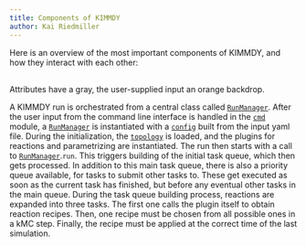 ```yaml
---
title: Components of KIMMDY
author: Kai Riedmiller
---
```


Here is an overview of the most important components of KIMMDY, and how they interact with each other:

<div class="mxgraph" style="max-width:100%;border:1px solid transparent;" data-mxgraph="{&quot;highlight&quot;:&quot;#0000ff&quot;,&quot;nav&quot;:true,&quot;resize&quot;:true,&quot;toolbar&quot;:&quot;zoom layers tags lightbox&quot;,&quot;edit&quot;:&quot;_blank&quot;,&quot;xml&quot;:&quot;&lt;mxfile host=\&quot;embed.diagrams.net\&quot; modified=\&quot;2024-04-12T13:01:39.162Z\&quot; agent=\&quot;Mozilla/5.0 (X11; Ubuntu; Linux x86_64; rv:125.0) Gecko/20100101 Firefox/125.0\&quot; etag=\&quot;2LzvXIML8sgRkzA7WiYD\&quot; version=\&quot;24.0.7\&quot; type=\&quot;embed\&quot;&gt;\n  &lt;diagram id=\&quot;C5RBs43oDa-KdzZeNtuy\&quot; name=\&quot;Page-1\&quot;&gt;\n    &lt;mxGraphModel dx=\&quot;1088\&quot; dy=\&quot;769\&quot; grid=\&quot;1\&quot; gridSize=\&quot;10\&quot; guides=\&quot;1\&quot; tooltips=\&quot;1\&quot; connect=\&quot;1\&quot; arrows=\&quot;1\&quot; fold=\&quot;1\&quot; page=\&quot;1\&quot; pageScale=\&quot;1\&quot; pageWidth=\&quot;827\&quot; pageHeight=\&quot;1169\&quot; math=\&quot;0\&quot; shadow=\&quot;0\&quot;&gt;\n      &lt;root&gt;\n        &lt;mxCell id=\&quot;WIyWlLk6GJQsqaUBKTNV-0\&quot; /&gt;\n        &lt;mxCell id=\&quot;WIyWlLk6GJQsqaUBKTNV-1\&quot; parent=\&quot;WIyWlLk6GJQsqaUBKTNV-0\&quot; /&gt;\n        &lt;mxCell id=\&quot;enuX_6VsqPwF3hcZr7AK-1\&quot; value=\&quot;\&quot; style=\&quot;ellipse;whiteSpace=wrap;html=1;align=center;aspect=fixed;fillColor=none;strokeColor=none;resizable=0;perimeter=centerPerimeter;rotatable=0;allowArrows=0;points=[];outlineConnect=1;\&quot; parent=\&quot;WIyWlLk6GJQsqaUBKTNV-1\&quot; vertex=\&quot;1\&quot;&gt;\n          &lt;mxGeometry x=\&quot;620\&quot; y=\&quot;20\&quot; width=\&quot;10\&quot; height=\&quot;10\&quot; as=\&quot;geometry\&quot; /&gt;\n        &lt;/mxCell&gt;\n        &lt;mxCell id=\&quot;enuX_6VsqPwF3hcZr7AK-3\&quot; value=\&quot;RunManager\&quot; style=\&quot;swimlane;fontStyle=1;align=center;verticalAlign=top;childLayout=stackLayout;horizontal=1;startSize=26;horizontalStack=0;resizeParent=1;resizeParentMax=0;resizeLast=0;collapsible=1;marginBottom=0;whiteSpace=wrap;html=1;\&quot; parent=\&quot;WIyWlLk6GJQsqaUBKTNV-1\&quot; vertex=\&quot;1\&quot;&gt;\n          &lt;mxGeometry x=\&quot;320\&quot; y=\&quot;20\&quot; width=\&quot;160\&quot; height=\&quot;340\&quot; as=\&quot;geometry\&quot;&gt;\n            &lt;mxRectangle x=\&quot;340\&quot; y=\&quot;130\&quot; width=\&quot;110\&quot; height=\&quot;30\&quot; as=\&quot;alternateBounds\&quot; /&gt;\n          &lt;/mxGeometry&gt;\n        &lt;/mxCell&gt;\n        &lt;mxCell id=\&quot;enuX_6VsqPwF3hcZr7AK-58\&quot; value=\&quot;+ config\&quot; style=\&quot;html=1;whiteSpace=wrap;align=left;fontStyle=2;labelBackgroundColor=none;labelBorderColor=none;textShadow=0;fillStyle=auto;fillColor=#E3E3E3;strokeColor=#666666;fontColor=#333333;\&quot; parent=\&quot;enuX_6VsqPwF3hcZr7AK-3\&quot; vertex=\&quot;1\&quot;&gt;\n          &lt;mxGeometry y=\&quot;26\&quot; width=\&quot;160\&quot; height=\&quot;24\&quot; as=\&quot;geometry\&quot; /&gt;\n        &lt;/mxCell&gt;\n        &lt;mxCell id=\&quot;enuX_6VsqPwF3hcZr7AK-73\&quot; value=\&quot;&amp;lt;div&amp;gt;+ tasks: task queue&amp;lt;br&amp;gt;&amp;lt;/div&amp;gt;+ crr_tasks: priority queue\&quot; style=\&quot;html=1;whiteSpace=wrap;align=left;fontStyle=2;labelBackgroundColor=none;labelBorderColor=none;textShadow=0;fillStyle=auto;fillColor=#E3E3E3;strokeColor=#666666;fontColor=#333333;\&quot; parent=\&quot;enuX_6VsqPwF3hcZr7AK-3\&quot; vertex=\&quot;1\&quot;&gt;\n          &lt;mxGeometry y=\&quot;50\&quot; width=\&quot;160\&quot; height=\&quot;40\&quot; as=\&quot;geometry\&quot; /&gt;\n        &lt;/mxCell&gt;\n        &lt;mxCell id=\&quot;enuX_6VsqPwF3hcZr7AK-74\&quot; value=\&quot;&amp;lt;div align=&amp;quot;left&amp;quot;&amp;gt;+ reaction plugins&amp;lt;/div&amp;gt;\&quot; style=\&quot;html=1;whiteSpace=wrap;align=left;fontStyle=2;labelBackgroundColor=none;labelBorderColor=none;textShadow=0;fillStyle=auto;fillColor=#E3E3E3;strokeColor=#666666;fontColor=#333333;\&quot; parent=\&quot;enuX_6VsqPwF3hcZr7AK-3\&quot; vertex=\&quot;1\&quot;&gt;\n          &lt;mxGeometry y=\&quot;90\&quot; width=\&quot;160\&quot; height=\&quot;20\&quot; as=\&quot;geometry\&quot; /&gt;\n        &lt;/mxCell&gt;\n        &lt;mxCell id=\&quot;enuX_6VsqPwF3hcZr7AK-95\&quot; value=\&quot;&amp;lt;div align=&amp;quot;left&amp;quot;&amp;gt;&amp;lt;i&amp;gt;+ parametrizer plugin&amp;lt;/i&amp;gt;&amp;lt;/div&amp;gt;\&quot; style=\&quot;html=1;whiteSpace=wrap;align=left;labelBackgroundColor=none;labelBorderColor=none;textShadow=0;fillStyle=auto;fillColor=#E3E3E3;strokeColor=#666666;fontColor=#333333;\&quot; parent=\&quot;enuX_6VsqPwF3hcZr7AK-3\&quot; vertex=\&quot;1\&quot;&gt;\n          &lt;mxGeometry y=\&quot;110\&quot; width=\&quot;160\&quot; height=\&quot;20\&quot; as=\&quot;geometry\&quot; /&gt;\n        &lt;/mxCell&gt;\n        &lt;mxCell id=\&quot;ZZ1oNmMWEcc1Qex5SiT5-0\&quot; value=\&quot;&amp;lt;div align=&amp;quot;left&amp;quot;&amp;gt;&amp;lt;i&amp;gt;+ top&amp;lt;br&amp;gt;&amp;lt;/i&amp;gt;&amp;lt;/div&amp;gt;\&quot; style=\&quot;html=1;whiteSpace=wrap;align=left;labelBackgroundColor=none;labelBorderColor=none;textShadow=0;fillStyle=auto;fillColor=#E3E3E3;strokeColor=#666666;fontColor=#333333;\&quot; parent=\&quot;enuX_6VsqPwF3hcZr7AK-3\&quot; vertex=\&quot;1\&quot;&gt;\n          &lt;mxGeometry y=\&quot;130\&quot; width=\&quot;160\&quot; height=\&quot;20\&quot; as=\&quot;geometry\&quot; /&gt;\n        &lt;/mxCell&gt;\n        &lt;mxCell id=\&quot;enuX_6VsqPwF3hcZr7AK-4\&quot; value=\&quot;&amp;lt;div&amp;gt;+ state&amp;lt;/div&amp;gt;&amp;lt;div&amp;gt;+ time&amp;lt;br&amp;gt;&amp;lt;/div&amp;gt;&amp;lt;div&amp;gt;+ latest files&amp;lt;/div&amp;gt;\&quot; style=\&quot;text;align=left;verticalAlign=top;spacingLeft=4;spacingRight=4;overflow=hidden;rotatable=0;points=[[0,0.5],[1,0.5]];portConstraint=eastwest;whiteSpace=wrap;html=1;fontStyle=2;labelBackgroundColor=none;labelBorderColor=none;textShadow=0;fillStyle=auto;fillColor=#E3E3E3;strokeColor=#666666;fontColor=#333333;\&quot; parent=\&quot;enuX_6VsqPwF3hcZr7AK-3\&quot; vertex=\&quot;1\&quot;&gt;\n          &lt;mxGeometry y=\&quot;150\&quot; width=\&quot;160\&quot; height=\&quot;60\&quot; as=\&quot;geometry\&quot; /&gt;\n        &lt;/mxCell&gt;\n        &lt;mxCell id=\&quot;enuX_6VsqPwF3hcZr7AK-5\&quot; value=\&quot;\&quot; style=\&quot;line;strokeWidth=1;fillColor=none;align=left;verticalAlign=middle;spacingTop=-1;spacingLeft=3;spacingRight=3;rotatable=0;labelPosition=right;points=[];portConstraint=eastwest;strokeColor=inherit;\&quot; parent=\&quot;enuX_6VsqPwF3hcZr7AK-3\&quot; vertex=\&quot;1\&quot;&gt;\n          &lt;mxGeometry y=\&quot;210\&quot; width=\&quot;160\&quot; height=\&quot;8\&quot; as=\&quot;geometry\&quot; /&gt;\n        &lt;/mxCell&gt;\n        &lt;mxCell id=\&quot;enuX_6VsqPwF3hcZr7AK-6\&quot; value=\&quot;&amp;lt;div&amp;gt;+ __next__&amp;lt;/div&amp;gt;&amp;lt;div&amp;gt;+ run md&amp;lt;/div&amp;gt;&amp;lt;div&amp;gt;+ query reaction&amp;lt;/div&amp;gt;&amp;lt;div&amp;gt;&amp;lt;br&amp;gt;&amp;lt;/div&amp;gt;\&quot; style=\&quot;text;strokeColor=none;fillColor=none;align=left;verticalAlign=top;spacingLeft=4;spacingRight=4;overflow=hidden;rotatable=0;points=[[0,0.5],[1,0.5]];portConstraint=eastwest;whiteSpace=wrap;html=1;\&quot; parent=\&quot;enuX_6VsqPwF3hcZr7AK-3\&quot; vertex=\&quot;1\&quot;&gt;\n          &lt;mxGeometry y=\&quot;218\&quot; width=\&quot;160\&quot; height=\&quot;52\&quot; as=\&quot;geometry\&quot; /&gt;\n        &lt;/mxCell&gt;\n        &lt;mxCell id=\&quot;AoEu70FCAJxQCigTwmNW-23\&quot; value=\&quot;\&quot; style=\&quot;line;strokeWidth=1;fillColor=none;align=left;verticalAlign=middle;spacingTop=-1;spacingLeft=3;spacingRight=3;rotatable=0;labelPosition=right;points=[];portConstraint=eastwest;strokeColor=inherit;\&quot; parent=\&quot;enuX_6VsqPwF3hcZr7AK-3\&quot; vertex=\&quot;1\&quot;&gt;\n          &lt;mxGeometry y=\&quot;270\&quot; width=\&quot;160\&quot; height=\&quot;8\&quot; as=\&quot;geometry\&quot; /&gt;\n        &lt;/mxCell&gt;\n        &lt;mxCell id=\&quot;AoEu70FCAJxQCigTwmNW-22\&quot; value=\&quot;+ decide recipe&amp;lt;div&amp;gt;&amp;lt;br&amp;gt;&amp;lt;/div&amp;gt;\&quot; style=\&quot;text;strokeColor=none;fillColor=none;align=left;verticalAlign=top;spacingLeft=4;spacingRight=4;overflow=hidden;rotatable=0;points=[[0,0.5],[1,0.5]];portConstraint=eastwest;whiteSpace=wrap;html=1;\&quot; parent=\&quot;enuX_6VsqPwF3hcZr7AK-3\&quot; vertex=\&quot;1\&quot;&gt;\n          &lt;mxGeometry y=\&quot;278\&quot; width=\&quot;160\&quot; height=\&quot;22\&quot; as=\&quot;geometry\&quot; /&gt;\n        &lt;/mxCell&gt;\n        &lt;mxCell id=\&quot;AoEu70FCAJxQCigTwmNW-25\&quot; value=\&quot;\&quot; style=\&quot;line;strokeWidth=1;fillColor=none;align=left;verticalAlign=middle;spacingTop=-1;spacingLeft=3;spacingRight=3;rotatable=0;labelPosition=right;points=[];portConstraint=eastwest;strokeColor=inherit;\&quot; parent=\&quot;enuX_6VsqPwF3hcZr7AK-3\&quot; vertex=\&quot;1\&quot;&gt;\n          &lt;mxGeometry y=\&quot;300\&quot; width=\&quot;160\&quot; height=\&quot;8\&quot; as=\&quot;geometry\&quot; /&gt;\n        &lt;/mxCell&gt;\n        &lt;mxCell id=\&quot;AoEu70FCAJxQCigTwmNW-24\&quot; value=\&quot;+ apply recipe&amp;lt;div&amp;gt;&amp;lt;br&amp;gt;&amp;lt;/div&amp;gt;\&quot; style=\&quot;text;strokeColor=none;fillColor=none;align=left;verticalAlign=top;spacingLeft=4;spacingRight=4;overflow=hidden;rotatable=0;points=[[0,0.5],[1,0.5]];portConstraint=eastwest;whiteSpace=wrap;html=1;\&quot; parent=\&quot;enuX_6VsqPwF3hcZr7AK-3\&quot; vertex=\&quot;1\&quot;&gt;\n          &lt;mxGeometry y=\&quot;308\&quot; width=\&quot;160\&quot; height=\&quot;32\&quot; as=\&quot;geometry\&quot; /&gt;\n        &lt;/mxCell&gt;\n        &lt;mxCell id=\&quot;enuX_6VsqPwF3hcZr7AK-84\&quot; style=\&quot;edgeStyle=orthogonalEdgeStyle;rounded=0;orthogonalLoop=1;jettySize=auto;html=1;\&quot; parent=\&quot;WIyWlLk6GJQsqaUBKTNV-1\&quot; source=\&quot;enuX_6VsqPwF3hcZr7AK-12\&quot; target=\&quot;enuX_6VsqPwF3hcZr7AK-58\&quot; edge=\&quot;1\&quot;&gt;\n          &lt;mxGeometry relative=\&quot;1\&quot; as=\&quot;geometry\&quot;&gt;\n            &lt;mxPoint x=\&quot;250\&quot; y=\&quot;58\&quot; as=\&quot;targetPoint\&quot; /&gt;\n            &lt;Array as=\&quot;points\&quot;&gt;\n              &lt;mxPoint x=\&quot;179\&quot; y=\&quot;58\&quot; /&gt;\n            &lt;/Array&gt;\n          &lt;/mxGeometry&gt;\n        &lt;/mxCell&gt;\n        &lt;mxCell id=\&quot;enuX_6VsqPwF3hcZr7AK-12\&quot; value=\&quot;Config\&quot; style=\&quot;html=1;whiteSpace=wrap;\&quot; parent=\&quot;WIyWlLk6GJQsqaUBKTNV-1\&quot; vertex=\&quot;1\&quot;&gt;\n          &lt;mxGeometry x=\&quot;128\&quot; y=\&quot;90\&quot; width=\&quot;157\&quot; height=\&quot;50\&quot; as=\&quot;geometry\&quot; /&gt;\n        &lt;/mxCell&gt;\n        &lt;mxCell id=\&quot;enuX_6VsqPwF3hcZr7AK-18\&quot; value=\&quot;kimmdy.yml\&quot; style=\&quot;shape=note2;boundedLbl=1;whiteSpace=wrap;html=1;size=25;verticalAlign=top;align=center;fillColor=#ffe6cc;strokeColor=#d79b00;\&quot; parent=\&quot;WIyWlLk6GJQsqaUBKTNV-1\&quot; vertex=\&quot;1\&quot;&gt;\n          &lt;mxGeometry x=\&quot;218\&quot; y=\&quot;170\&quot; width=\&quot;67\&quot; height=\&quot;70\&quot; as=\&quot;geometry\&quot; /&gt;\n        &lt;/mxCell&gt;\n        &lt;mxCell id=\&quot;enuX_6VsqPwF3hcZr7AK-20\&quot; value=\&quot;scheme definition\&quot; style=\&quot;shape=note2;boundedLbl=1;whiteSpace=wrap;html=1;size=27;verticalAlign=top;align=center;\&quot; parent=\&quot;WIyWlLk6GJQsqaUBKTNV-1\&quot; vertex=\&quot;1\&quot;&gt;\n          &lt;mxGeometry x=\&quot;128\&quot; y=\&quot;265\&quot; width=\&quot;67\&quot; height=\&quot;80\&quot; as=\&quot;geometry\&quot; /&gt;\n        &lt;/mxCell&gt;\n        &lt;mxCell id=\&quot;enuX_6VsqPwF3hcZr7AK-23\&quot; value=\&quot;&amp;lt;div&amp;gt;Task&amp;lt;/div&amp;gt;&amp;lt;div&amp;gt;&amp;lt;span style=&amp;quot;font-weight: normal;&amp;quot;&amp;gt;Container for tasks to put&amp;lt;br&amp;gt;&amp;lt;/span&amp;gt;&amp;lt;/div&amp;gt;&amp;lt;div&amp;gt;&amp;lt;span style=&amp;quot;font-weight: normal;&amp;quot;&amp;gt;into queue&amp;lt;/span&amp;gt;&amp;lt;br&amp;gt;&amp;lt;/div&amp;gt;\&quot; style=\&quot;swimlane;fontStyle=1;align=center;verticalAlign=top;childLayout=stackLayout;horizontal=1;startSize=50;horizontalStack=0;resizeParent=1;resizeParentMax=0;resizeLast=0;collapsible=1;marginBottom=0;whiteSpace=wrap;html=1;\&quot; parent=\&quot;WIyWlLk6GJQsqaUBKTNV-1\&quot; vertex=\&quot;1\&quot;&gt;\n          &lt;mxGeometry x=\&quot;576\&quot; y=\&quot;20\&quot; width=\&quot;207\&quot; height=\&quot;150\&quot; as=\&quot;geometry\&quot; /&gt;\n        &lt;/mxCell&gt;\n        &lt;mxCell id=\&quot;enuX_6VsqPwF3hcZr7AK-24\&quot; value=\&quot;&amp;lt;div&amp;gt;+ Callable: function to execute later&amp;lt;/div&amp;gt;&amp;lt;div&amp;gt;+ kwargs: arguments for the callable&amp;lt;br&amp;gt;&amp;lt;/div&amp;gt;&amp;lt;div&amp;gt;+ name&amp;lt;/div&amp;gt;&amp;lt;div&amp;gt;+ out dir&amp;lt;br&amp;gt;&amp;lt;/div&amp;gt;\&quot; style=\&quot;text;align=left;verticalAlign=top;spacingLeft=4;spacingRight=4;overflow=hidden;rotatable=0;points=[[0,0.5],[1,0.5]];portConstraint=eastwest;whiteSpace=wrap;html=1;fontStyle=2;labelBackgroundColor=none;labelBorderColor=none;textShadow=0;fillStyle=auto;fillColor=#E3E3E3;strokeColor=#666666;fontColor=#333333;\&quot; parent=\&quot;enuX_6VsqPwF3hcZr7AK-23\&quot; vertex=\&quot;1\&quot;&gt;\n          &lt;mxGeometry y=\&quot;50\&quot; width=\&quot;207\&quot; height=\&quot;70\&quot; as=\&quot;geometry\&quot; /&gt;\n        &lt;/mxCell&gt;\n        &lt;mxCell id=\&quot;enuX_6VsqPwF3hcZr7AK-25\&quot; value=\&quot;\&quot; style=\&quot;line;strokeWidth=1;fillColor=none;align=left;verticalAlign=middle;spacingTop=-1;spacingLeft=3;spacingRight=3;rotatable=0;labelPosition=right;points=[];portConstraint=eastwest;strokeColor=inherit;\&quot; parent=\&quot;enuX_6VsqPwF3hcZr7AK-23\&quot; vertex=\&quot;1\&quot;&gt;\n          &lt;mxGeometry y=\&quot;120\&quot; width=\&quot;207\&quot; height=\&quot;8\&quot; as=\&quot;geometry\&quot; /&gt;\n        &lt;/mxCell&gt;\n        &lt;mxCell id=\&quot;enuX_6VsqPwF3hcZr7AK-26\&quot; value=\&quot;+ call: execute task\&quot; style=\&quot;text;strokeColor=none;fillColor=none;align=left;verticalAlign=top;spacingLeft=4;spacingRight=4;overflow=hidden;rotatable=0;points=[[0,0.5],[1,0.5]];portConstraint=eastwest;whiteSpace=wrap;html=1;\&quot; parent=\&quot;enuX_6VsqPwF3hcZr7AK-23\&quot; vertex=\&quot;1\&quot;&gt;\n          &lt;mxGeometry y=\&quot;128\&quot; width=\&quot;207\&quot; height=\&quot;22\&quot; as=\&quot;geometry\&quot; /&gt;\n        &lt;/mxCell&gt;\n        &lt;mxCell id=\&quot;enuX_6VsqPwF3hcZr7AK-29\&quot; value=\&quot;RecipeCollection\&quot; style=\&quot;swimlane;fontStyle=1;align=center;verticalAlign=top;childLayout=stackLayout;horizontal=1;startSize=26;horizontalStack=0;resizeParent=1;resizeParentMax=0;resizeLast=0;collapsible=1;marginBottom=0;whiteSpace=wrap;html=1;\&quot; parent=\&quot;WIyWlLk6GJQsqaUBKTNV-1\&quot; vertex=\&quot;1\&quot;&gt;\n          &lt;mxGeometry x=\&quot;113\&quot; y=\&quot;380\&quot; width=\&quot;187\&quot; height=\&quot;160\&quot; as=\&quot;geometry\&quot; /&gt;\n        &lt;/mxCell&gt;\n        &lt;mxCell id=\&quot;enuX_6VsqPwF3hcZr7AK-30\&quot; value=\&quot;+ recipes: list of recipes\&quot; style=\&quot;text;align=left;verticalAlign=top;spacingLeft=4;spacingRight=4;overflow=hidden;rotatable=0;points=[[0,0.5],[1,0.5]];portConstraint=eastwest;whiteSpace=wrap;html=1;fontStyle=2;labelBackgroundColor=none;labelBorderColor=none;textShadow=0;fillStyle=auto;fillColor=#E3E3E3;strokeColor=#666666;fontColor=#333333;\&quot; parent=\&quot;enuX_6VsqPwF3hcZr7AK-29\&quot; vertex=\&quot;1\&quot;&gt;\n          &lt;mxGeometry y=\&quot;26\&quot; width=\&quot;187\&quot; height=\&quot;26\&quot; as=\&quot;geometry\&quot; /&gt;\n        &lt;/mxCell&gt;\n        &lt;mxCell id=\&quot;enuX_6VsqPwF3hcZr7AK-31\&quot; value=\&quot;\&quot; style=\&quot;line;strokeWidth=1;fillColor=none;align=left;verticalAlign=middle;spacingTop=-1;spacingLeft=3;spacingRight=3;rotatable=0;labelPosition=right;points=[];portConstraint=eastwest;strokeColor=inherit;\&quot; parent=\&quot;enuX_6VsqPwF3hcZr7AK-29\&quot; vertex=\&quot;1\&quot;&gt;\n          &lt;mxGeometry y=\&quot;52\&quot; width=\&quot;187\&quot; height=\&quot;8\&quot; as=\&quot;geometry\&quot; /&gt;\n        &lt;/mxCell&gt;\n        &lt;mxCell id=\&quot;enuX_6VsqPwF3hcZr7AK-32\&quot; value=\&quot;&amp;lt;div&amp;gt;+ aggregate_reactions&amp;lt;/div&amp;gt;&amp;lt;div&amp;gt;+ to_csv&amp;lt;/div&amp;gt;&amp;lt;div&amp;gt;+ from_csv&amp;lt;/div&amp;gt;&amp;lt;div&amp;gt;+ calc_cumprob&amp;lt;/div&amp;gt;&amp;lt;div&amp;gt;+ calc_ratesum&amp;lt;/div&amp;gt;&amp;lt;div&amp;gt;+ plot&amp;lt;br&amp;gt;&amp;lt;/div&amp;gt;\&quot; style=\&quot;text;strokeColor=none;fillColor=none;align=left;verticalAlign=top;spacingLeft=4;spacingRight=4;overflow=hidden;rotatable=0;points=[[0,0.5],[1,0.5]];portConstraint=eastwest;whiteSpace=wrap;html=1;\&quot; parent=\&quot;enuX_6VsqPwF3hcZr7AK-29\&quot; vertex=\&quot;1\&quot;&gt;\n          &lt;mxGeometry y=\&quot;60\&quot; width=\&quot;187\&quot; height=\&quot;100\&quot; as=\&quot;geometry\&quot; /&gt;\n        &lt;/mxCell&gt;\n        &lt;mxCell id=\&quot;enuX_6VsqPwF3hcZr7AK-33\&quot; value=\&quot;Recipe\&quot; style=\&quot;swimlane;fontStyle=1;align=center;verticalAlign=top;childLayout=stackLayout;horizontal=1;startSize=26;horizontalStack=0;resizeParent=1;resizeParentMax=0;resizeLast=0;collapsible=1;marginBottom=0;whiteSpace=wrap;html=1;\&quot; parent=\&quot;WIyWlLk6GJQsqaUBKTNV-1\&quot; vertex=\&quot;1\&quot;&gt;\n          &lt;mxGeometry x=\&quot;320\&quot; y=\&quot;380\&quot; width=\&quot;160\&quot; height=\&quot;160\&quot; as=\&quot;geometry\&quot; /&gt;\n        &lt;/mxCell&gt;\n        &lt;mxCell id=\&quot;enuX_6VsqPwF3hcZr7AK-34\&quot; value=\&quot;&amp;lt;div&amp;gt;+ recipe_steps&amp;lt;/div&amp;gt;&amp;lt;div&amp;gt;+ rates&amp;lt;/div&amp;gt;&amp;lt;div&amp;gt;+ timespans&amp;lt;br&amp;gt;&amp;lt;/div&amp;gt;&amp;lt;div&amp;gt;&amp;lt;br&amp;gt;&amp;lt;/div&amp;gt;\&quot; style=\&quot;text;align=left;verticalAlign=top;spacingLeft=4;spacingRight=4;overflow=hidden;rotatable=0;points=[[0,0.5],[1,0.5]];portConstraint=eastwest;whiteSpace=wrap;html=1;fontStyle=2;labelBackgroundColor=none;labelBorderColor=none;textShadow=0;fillStyle=auto;fillColor=#E3E3E3;strokeColor=#666666;fontColor=#333333;\&quot; parent=\&quot;enuX_6VsqPwF3hcZr7AK-33\&quot; vertex=\&quot;1\&quot;&gt;\n          &lt;mxGeometry y=\&quot;26\&quot; width=\&quot;160\&quot; height=\&quot;54\&quot; as=\&quot;geometry\&quot; /&gt;\n        &lt;/mxCell&gt;\n        &lt;mxCell id=\&quot;enuX_6VsqPwF3hcZr7AK-35\&quot; value=\&quot;\&quot; style=\&quot;line;strokeWidth=1;fillColor=none;align=left;verticalAlign=middle;spacingTop=-1;spacingLeft=3;spacingRight=3;rotatable=0;labelPosition=right;points=[];portConstraint=eastwest;strokeColor=inherit;\&quot; parent=\&quot;enuX_6VsqPwF3hcZr7AK-33\&quot; vertex=\&quot;1\&quot;&gt;\n          &lt;mxGeometry y=\&quot;80\&quot; width=\&quot;160\&quot; height=\&quot;8\&quot; as=\&quot;geometry\&quot; /&gt;\n        &lt;/mxCell&gt;\n        &lt;mxCell id=\&quot;enuX_6VsqPwF3hcZr7AK-36\&quot; value=\&quot;&amp;lt;div&amp;gt;+ combine_with&amp;lt;/div&amp;gt;&amp;lt;div&amp;gt;+ check_consistensy&amp;lt;/div&amp;gt;&amp;lt;div&amp;gt;+ get_recipe_name&amp;lt;br&amp;gt;&amp;lt;/div&amp;gt;&amp;lt;div&amp;gt;&amp;lt;br&amp;gt;&amp;lt;/div&amp;gt;&amp;lt;div&amp;gt;&amp;amp;nbsp; &amp;lt;br&amp;gt;&amp;lt;/div&amp;gt;\&quot; style=\&quot;text;strokeColor=none;fillColor=none;align=left;verticalAlign=top;spacingLeft=4;spacingRight=4;overflow=hidden;rotatable=0;points=[[0,0.5],[1,0.5]];portConstraint=eastwest;whiteSpace=wrap;html=1;\&quot; parent=\&quot;enuX_6VsqPwF3hcZr7AK-33\&quot; vertex=\&quot;1\&quot;&gt;\n          &lt;mxGeometry y=\&quot;88\&quot; width=\&quot;160\&quot; height=\&quot;72\&quot; as=\&quot;geometry\&quot; /&gt;\n        &lt;/mxCell&gt;\n        &lt;mxCell id=\&quot;enuX_6VsqPwF3hcZr7AK-42\&quot; value=\&quot;recip_step\&quot; style=\&quot;shape=folder;fontStyle=1;tabWidth=110;tabHeight=30;tabPosition=left;html=1;boundedLbl=1;labelInHeader=1;container=1;collapsible=0;recursiveResize=0;whiteSpace=wrap;\&quot; parent=\&quot;WIyWlLk6GJQsqaUBKTNV-1\&quot; vertex=\&quot;1\&quot;&gt;\n          &lt;mxGeometry x=\&quot;113\&quot; y=\&quot;560\&quot; width=\&quot;187\&quot; height=\&quot;280\&quot; as=\&quot;geometry\&quot; /&gt;\n        &lt;/mxCell&gt;\n        &lt;mxCell id=\&quot;enuX_6VsqPwF3hcZr7AK-44\&quot; value=\&quot;Break\&quot; style=\&quot;swimlane;fontStyle=1;align=center;verticalAlign=top;childLayout=stackLayout;horizontal=1;startSize=26;horizontalStack=0;resizeParent=1;resizeParentMax=0;resizeLast=0;collapsible=1;marginBottom=0;whiteSpace=wrap;html=1;\&quot; parent=\&quot;enuX_6VsqPwF3hcZr7AK-42\&quot; vertex=\&quot;1\&quot;&gt;\n          &lt;mxGeometry x=\&quot;10\&quot; y=\&quot;40\&quot; width=\&quot;80\&quot; height=\&quot;70\&quot; as=\&quot;geometry\&quot; /&gt;\n        &lt;/mxCell&gt;\n        &lt;mxCell id=\&quot;enuX_6VsqPwF3hcZr7AK-45\&quot; value=\&quot;&amp;lt;div&amp;gt;+ atom 1&amp;amp;nbsp; &amp;lt;br&amp;gt;&amp;lt;/div&amp;gt;&amp;lt;div&amp;gt;+ atom 2&amp;amp;nbsp; &amp;lt;br&amp;gt;&amp;lt;/div&amp;gt;\&quot; style=\&quot;text;align=left;verticalAlign=top;spacingLeft=4;spacingRight=4;overflow=hidden;rotatable=0;points=[[0,0.5],[1,0.5]];portConstraint=eastwest;whiteSpace=wrap;html=1;fontStyle=2;labelBackgroundColor=none;labelBorderColor=none;textShadow=0;fillStyle=auto;fillColor=#E3E3E3;strokeColor=#666666;fontColor=#333333;\&quot; parent=\&quot;enuX_6VsqPwF3hcZr7AK-44\&quot; vertex=\&quot;1\&quot;&gt;\n          &lt;mxGeometry y=\&quot;26\&quot; width=\&quot;80\&quot; height=\&quot;44\&quot; as=\&quot;geometry\&quot; /&gt;\n        &lt;/mxCell&gt;\n        &lt;mxCell id=\&quot;enuX_6VsqPwF3hcZr7AK-48\&quot; value=\&quot;Bind\&quot; style=\&quot;swimlane;fontStyle=1;align=center;verticalAlign=top;childLayout=stackLayout;horizontal=1;startSize=26;horizontalStack=0;resizeParent=1;resizeParentMax=0;resizeLast=0;collapsible=1;marginBottom=0;whiteSpace=wrap;html=1;\&quot; parent=\&quot;enuX_6VsqPwF3hcZr7AK-42\&quot; vertex=\&quot;1\&quot;&gt;\n          &lt;mxGeometry x=\&quot;100\&quot; y=\&quot;40\&quot; width=\&quot;80\&quot; height=\&quot;70\&quot; as=\&quot;geometry\&quot; /&gt;\n        &lt;/mxCell&gt;\n        &lt;mxCell id=\&quot;enuX_6VsqPwF3hcZr7AK-49\&quot; value=\&quot;&amp;lt;div&amp;gt;+ atom 1&amp;lt;/div&amp;gt;&amp;lt;div&amp;gt;+ atom 2&amp;amp;nbsp; &amp;lt;br&amp;gt;&amp;lt;/div&amp;gt;\&quot; style=\&quot;text;align=left;verticalAlign=top;spacingLeft=4;spacingRight=4;overflow=hidden;rotatable=0;points=[[0,0.5],[1,0.5]];portConstraint=eastwest;whiteSpace=wrap;html=1;fontStyle=2;labelBackgroundColor=none;labelBorderColor=none;textShadow=0;fillStyle=auto;fillColor=#E3E3E3;strokeColor=#666666;fontColor=#333333;\&quot; parent=\&quot;enuX_6VsqPwF3hcZr7AK-48\&quot; vertex=\&quot;1\&quot;&gt;\n          &lt;mxGeometry y=\&quot;26\&quot; width=\&quot;80\&quot; height=\&quot;44\&quot; as=\&quot;geometry\&quot; /&gt;\n        &lt;/mxCell&gt;\n        &lt;mxCell id=\&quot;enuX_6VsqPwF3hcZr7AK-50\&quot; value=\&quot;Place\&quot; style=\&quot;swimlane;fontStyle=1;align=center;verticalAlign=top;childLayout=stackLayout;horizontal=1;startSize=26;horizontalStack=0;resizeParent=1;resizeParentMax=0;resizeLast=0;collapsible=1;marginBottom=0;whiteSpace=wrap;html=1;\&quot; parent=\&quot;enuX_6VsqPwF3hcZr7AK-42\&quot; vertex=\&quot;1\&quot;&gt;\n          &lt;mxGeometry x=\&quot;100\&quot; y=\&quot;120\&quot; width=\&quot;80\&quot; height=\&quot;70\&quot; as=\&quot;geometry\&quot; /&gt;\n        &lt;/mxCell&gt;\n        &lt;mxCell id=\&quot;enuX_6VsqPwF3hcZr7AK-51\&quot; value=\&quot;&amp;lt;div&amp;gt;+ atom 1&amp;lt;/div&amp;gt;&amp;lt;div&amp;gt;+coordinates&amp;lt;br&amp;gt;&amp;lt;/div&amp;gt;\&quot; style=\&quot;text;align=left;verticalAlign=top;spacingLeft=4;spacingRight=4;overflow=hidden;rotatable=0;points=[[0,0.5],[1,0.5]];portConstraint=eastwest;whiteSpace=wrap;html=1;fontStyle=2;labelBackgroundColor=none;labelBorderColor=none;textShadow=0;fillStyle=auto;fillColor=#E3E3E3;strokeColor=#666666;fontColor=#333333;\&quot; parent=\&quot;enuX_6VsqPwF3hcZr7AK-50\&quot; vertex=\&quot;1\&quot;&gt;\n          &lt;mxGeometry y=\&quot;26\&quot; width=\&quot;80\&quot; height=\&quot;44\&quot; as=\&quot;geometry\&quot; /&gt;\n        &lt;/mxCell&gt;\n        &lt;mxCell id=\&quot;enuX_6VsqPwF3hcZr7AK-52\&quot; value=\&quot;Relax\&quot; style=\&quot;swimlane;fontStyle=1;align=center;verticalAlign=top;childLayout=stackLayout;horizontal=1;startSize=26;horizontalStack=0;resizeParent=1;resizeParentMax=0;resizeLast=0;collapsible=1;marginBottom=0;whiteSpace=wrap;html=1;\&quot; parent=\&quot;enuX_6VsqPwF3hcZr7AK-42\&quot; vertex=\&quot;1\&quot;&gt;\n          &lt;mxGeometry x=\&quot;10\&quot; y=\&quot;120\&quot; width=\&quot;80\&quot; height=\&quot;70\&quot; as=\&quot;geometry\&quot; /&gt;\n        &lt;/mxCell&gt;\n        &lt;mxCell id=\&quot;enuX_6VsqPwF3hcZr7AK-90\&quot; value=\&quot;Trigger MD\&quot; style=\&quot;html=1;whiteSpace=wrap;\&quot; parent=\&quot;enuX_6VsqPwF3hcZr7AK-52\&quot; vertex=\&quot;1\&quot;&gt;\n          &lt;mxGeometry y=\&quot;26\&quot; width=\&quot;80\&quot; height=\&quot;44\&quot; as=\&quot;geometry\&quot; /&gt;\n        &lt;/mxCell&gt;\n        &lt;mxCell id=\&quot;enuX_6VsqPwF3hcZr7AK-54\&quot; value=\&quot;Modify top\&quot; style=\&quot;swimlane;fontStyle=1;align=center;verticalAlign=top;childLayout=stackLayout;horizontal=1;startSize=26;horizontalStack=0;resizeParent=1;resizeParentMax=0;resizeLast=0;collapsible=1;marginBottom=0;whiteSpace=wrap;html=1;\&quot; parent=\&quot;enuX_6VsqPwF3hcZr7AK-42\&quot; vertex=\&quot;1\&quot;&gt;\n          &lt;mxGeometry x=\&quot;10\&quot; y=\&quot;200\&quot; width=\&quot;170\&quot; height=\&quot;70\&quot; as=\&quot;geometry\&quot; /&gt;\n        &lt;/mxCell&gt;\n        &lt;mxCell id=\&quot;enuX_6VsqPwF3hcZr7AK-55\&quot; value=\&quot;+ callable(top) -&amp;amp;gt; top&amp;amp;nbsp; \&quot; style=\&quot;text;align=left;verticalAlign=top;spacingLeft=4;spacingRight=4;overflow=hidden;rotatable=0;points=[[0,0.5],[1,0.5]];portConstraint=eastwest;whiteSpace=wrap;html=1;fontStyle=2;labelBackgroundColor=none;labelBorderColor=none;textShadow=0;fillStyle=auto;fillColor=#E3E3E3;fontColor=#333333;strokeColor=#666666;\&quot; parent=\&quot;enuX_6VsqPwF3hcZr7AK-54\&quot; vertex=\&quot;1\&quot;&gt;\n          &lt;mxGeometry y=\&quot;26\&quot; width=\&quot;170\&quot; height=\&quot;44\&quot; as=\&quot;geometry\&quot; /&gt;\n        &lt;/mxCell&gt;\n        &lt;mxCell id=\&quot;enuX_6VsqPwF3hcZr7AK-77\&quot; value=\&quot;\&quot; style=\&quot;ellipse;whiteSpace=wrap;html=1;align=center;aspect=fixed;fillColor=none;strokeColor=none;resizable=0;perimeter=centerPerimeter;rotatable=0;allowArrows=0;points=[];outlineConnect=1;\&quot; parent=\&quot;WIyWlLk6GJQsqaUBKTNV-1\&quot; vertex=\&quot;1\&quot;&gt;\n          &lt;mxGeometry x=\&quot;520\&quot; width=\&quot;10\&quot; height=\&quot;10\&quot; as=\&quot;geometry\&quot; /&gt;\n        &lt;/mxCell&gt;\n        &lt;mxCell id=\&quot;enuX_6VsqPwF3hcZr7AK-79\&quot; value=\&quot;\&quot; style=\&quot;rounded=0;orthogonalLoop=1;jettySize=auto;html=1;endArrow=oval;endFill=0;endSize=10;strokeWidth=1;sketch=0;exitX=-0.001;exitY=0.135;exitDx=0;exitDy=0;exitPerimeter=0;strokeColor=default;align=center;verticalAlign=middle;fontFamily=Helvetica;fontSize=11;fontColor=default;labelBackgroundColor=default;sourcePerimeterSpacing=0;targetPerimeterSpacing=0;\&quot; parent=\&quot;WIyWlLk6GJQsqaUBKTNV-1\&quot; source=\&quot;enuX_6VsqPwF3hcZr7AK-112\&quot; edge=\&quot;1\&quot;&gt;\n          &lt;mxGeometry relative=\&quot;1\&quot; as=\&quot;geometry\&quot;&gt;\n            &lt;mxPoint x=\&quot;577\&quot; y=\&quot;203.39999999999998\&quot; as=\&quot;sourcePoint\&quot; /&gt;\n            &lt;mxPoint x=\&quot;560\&quot; y=\&quot;160\&quot; as=\&quot;targetPoint\&quot; /&gt;\n            &lt;Array as=\&quot;points\&quot;&gt;\n              &lt;mxPoint x=\&quot;560\&quot; y=\&quot;200\&quot; /&gt;\n            &lt;/Array&gt;\n          &lt;/mxGeometry&gt;\n        &lt;/mxCell&gt;\n        &lt;mxCell id=\&quot;enuX_6VsqPwF3hcZr7AK-80\&quot; value=\&quot;\&quot; style=\&quot;rounded=0;orthogonalLoop=1;jettySize=auto;html=1;endArrow=halfCircle;endFill=0;sketch=0;sourcePerimeterSpacing=0;targetPerimeterSpacing=0;endSize=6;exitX=1;exitY=0.5;exitDx=0;exitDy=0;strokeColor=default;strokeWidth=1;align=center;verticalAlign=middle;fontFamily=Helvetica;fontSize=11;fontColor=default;labelBackgroundColor=default;\&quot; parent=\&quot;WIyWlLk6GJQsqaUBKTNV-1\&quot; source=\&quot;enuX_6VsqPwF3hcZr7AK-74\&quot; edge=\&quot;1\&quot;&gt;\n          &lt;mxGeometry relative=\&quot;1\&quot; as=\&quot;geometry\&quot;&gt;\n            &lt;mxPoint x=\&quot;259\&quot; y=\&quot;165\&quot; as=\&quot;sourcePoint\&quot; /&gt;\n            &lt;mxPoint x=\&quot;560\&quot; y=\&quot;160\&quot; as=\&quot;targetPoint\&quot; /&gt;\n            &lt;Array as=\&quot;points\&quot;&gt;\n              &lt;mxPoint x=\&quot;560\&quot; y=\&quot;120\&quot; /&gt;\n            &lt;/Array&gt;\n          &lt;/mxGeometry&gt;\n        &lt;/mxCell&gt;\n        &lt;mxCell id=\&quot;enuX_6VsqPwF3hcZr7AK-91\&quot; value=\&quot;Topology\&quot; style=\&quot;swimlane;fontStyle=1;align=center;verticalAlign=top;childLayout=stackLayout;horizontal=1;startSize=26;horizontalStack=0;resizeParent=1;resizeParentMax=0;resizeLast=0;collapsible=1;marginBottom=0;whiteSpace=wrap;html=1;\&quot; parent=\&quot;WIyWlLk6GJQsqaUBKTNV-1\&quot; vertex=\&quot;1\&quot;&gt;\n          &lt;mxGeometry x=\&quot;576\&quot; y=\&quot;460\&quot; width=\&quot;207\&quot; height=\&quot;240\&quot; as=\&quot;geometry\&quot; /&gt;\n        &lt;/mxCell&gt;\n        &lt;mxCell id=\&quot;enuX_6VsqPwF3hcZr7AK-92\&quot; value=\&quot;&amp;lt;div&amp;gt;+ atoms&amp;lt;/div&amp;gt;&amp;lt;div&amp;gt;+ bonds&amp;lt;/div&amp;gt;&amp;lt;div&amp;gt;+ pairs&amp;lt;/div&amp;gt;&amp;lt;div&amp;gt;+ angles&amp;lt;/div&amp;gt;&amp;lt;div&amp;gt;+ dihedrals&amp;lt;/div&amp;gt;&amp;lt;div&amp;gt;+ restrains&amp;lt;/div&amp;gt;&amp;lt;div&amp;gt;+ radicals&amp;lt;/div&amp;gt;&amp;lt;div&amp;gt;+ needs_parametrization&amp;lt;br&amp;gt;&amp;lt;/div&amp;gt;\&quot; style=\&quot;text;align=left;verticalAlign=top;spacingLeft=4;spacingRight=4;overflow=hidden;rotatable=0;points=[[0,0.5],[1,0.5]];portConstraint=eastwest;whiteSpace=wrap;html=1;fontStyle=2;labelBackgroundColor=none;labelBorderColor=none;textShadow=0;fillStyle=auto;fillColor=#E3E3E3;strokeColor=#666666;fontColor=#333333;\&quot; parent=\&quot;enuX_6VsqPwF3hcZr7AK-91\&quot; vertex=\&quot;1\&quot;&gt;\n          &lt;mxGeometry y=\&quot;26\&quot; width=\&quot;207\&quot; height=\&quot;124\&quot; as=\&quot;geometry\&quot; /&gt;\n        &lt;/mxCell&gt;\n        &lt;mxCell id=\&quot;enuX_6VsqPwF3hcZr7AK-93\&quot; value=\&quot;\&quot; style=\&quot;line;strokeWidth=1;fillColor=none;align=left;verticalAlign=middle;spacingTop=-1;spacingLeft=3;spacingRight=3;rotatable=0;labelPosition=right;points=[];portConstraint=eastwest;strokeColor=inherit;\&quot; parent=\&quot;enuX_6VsqPwF3hcZr7AK-91\&quot; vertex=\&quot;1\&quot;&gt;\n          &lt;mxGeometry y=\&quot;150\&quot; width=\&quot;207\&quot; height=\&quot;8\&quot; as=\&quot;geometry\&quot; /&gt;\n        &lt;/mxCell&gt;\n        &lt;mxCell id=\&quot;enuX_6VsqPwF3hcZr7AK-94\&quot; value=\&quot;&amp;lt;div&amp;gt;+ break_bond&amp;lt;/div&amp;gt;&amp;lt;div&amp;gt;+ bind_bond&amp;lt;/div&amp;gt;&amp;lt;div&amp;gt;+ del_atom&amp;lt;br&amp;gt;&amp;lt;/div&amp;gt;&amp;lt;div&amp;gt;+ reindex_atomnrs&amp;lt;/div&amp;gt;&amp;lt;div&amp;gt;+ parametrize&amp;lt;br&amp;gt;&amp;lt;/div&amp;gt;\&quot; style=\&quot;text;strokeColor=none;fillColor=none;align=left;verticalAlign=top;spacingLeft=4;spacingRight=4;overflow=hidden;rotatable=0;points=[[0,0.5],[1,0.5]];portConstraint=eastwest;whiteSpace=wrap;html=1;\&quot; parent=\&quot;enuX_6VsqPwF3hcZr7AK-91\&quot; vertex=\&quot;1\&quot;&gt;\n          &lt;mxGeometry y=\&quot;158\&quot; width=\&quot;207\&quot; height=\&quot;82\&quot; as=\&quot;geometry\&quot; /&gt;\n        &lt;/mxCell&gt;\n        &lt;mxCell id=\&quot;enuX_6VsqPwF3hcZr7AK-96\&quot; style=\&quot;edgeStyle=orthogonalEdgeStyle;rounded=0;orthogonalLoop=1;jettySize=auto;html=1;exitX=1;exitY=0.5;exitDx=0;exitDy=0;entryX=-0.001;entryY=0.045;entryDx=0;entryDy=0;entryPerimeter=0;\&quot; parent=\&quot;WIyWlLk6GJQsqaUBKTNV-1\&quot; source=\&quot;ZZ1oNmMWEcc1Qex5SiT5-0\&quot; target=\&quot;enuX_6VsqPwF3hcZr7AK-91\&quot; edge=\&quot;1\&quot;&gt;\n          &lt;mxGeometry relative=\&quot;1\&quot; as=\&quot;geometry\&quot;&gt;\n            &lt;Array as=\&quot;points\&quot;&gt;\n              &lt;mxPoint x=\&quot;520\&quot; y=\&quot;160\&quot; /&gt;\n              &lt;mxPoint x=\&quot;520\&quot; y=\&quot;471\&quot; /&gt;\n            &lt;/Array&gt;\n            &lt;mxPoint x=\&quot;520\&quot; y=\&quot;471\&quot; as=\&quot;targetPoint\&quot; /&gt;\n          &lt;/mxGeometry&gt;\n        &lt;/mxCell&gt;\n        &lt;mxCell id=\&quot;enuX_6VsqPwF3hcZr7AK-112\&quot; value=\&quot;&amp;lt;i&amp;gt;&amp;amp;lt;&amp;amp;lt;Reaction&amp;amp;gt;&amp;amp;gt;&amp;lt;/i&amp;gt;&amp;lt;br&amp;gt;&amp;lt;b&amp;gt;Interface for plugins&amp;lt;/b&amp;gt;\&quot; style=\&quot;swimlane;fontStyle=1;align=center;verticalAlign=top;childLayout=stackLayout;horizontal=1;startSize=40;horizontalStack=0;resizeParent=1;resizeParentMax=0;resizeLast=0;collapsible=1;marginBottom=0;whiteSpace=wrap;html=1;\&quot; parent=\&quot;WIyWlLk6GJQsqaUBKTNV-1\&quot; vertex=\&quot;1\&quot;&gt;\n          &lt;mxGeometry x=\&quot;576\&quot; y=\&quot;180\&quot; width=\&quot;207\&quot; height=\&quot;150\&quot; as=\&quot;geometry\&quot; /&gt;\n        &lt;/mxCell&gt;\n        &lt;mxCell id=\&quot;enuX_6VsqPwF3hcZr7AK-113\&quot; value=\&quot;&amp;lt;p style=&amp;quot;margin:0px;margin-left:4px;&amp;quot;&amp;gt;&amp;lt;i&amp;gt;+ name&amp;lt;br&amp;gt;+ runmanager&amp;lt;/i&amp;gt;&amp;lt;/p&amp;gt;&amp;lt;p style=&amp;quot;margin:0px;margin-left:4px;&amp;quot;&amp;gt;&amp;lt;i&amp;gt;+ config: sub-config of this step&amp;lt;/i&amp;gt;&amp;lt;/p&amp;gt;\&quot; style=\&quot;text;align=left;verticalAlign=top;spacingLeft=4;spacingRight=4;overflow=hidden;rotatable=0;points=[[0,0.5],[1,0.5]];portConstraint=eastwest;whiteSpace=wrap;html=1;fontStyle=2;labelBackgroundColor=none;labelBorderColor=none;textShadow=0;fillStyle=auto;fillColor=#E3E3E3;strokeColor=#666666;fontColor=#333333;\&quot; parent=\&quot;enuX_6VsqPwF3hcZr7AK-112\&quot; vertex=\&quot;1\&quot;&gt;\n          &lt;mxGeometry y=\&quot;40\&quot; width=\&quot;207\&quot; height=\&quot;60\&quot; as=\&quot;geometry\&quot; /&gt;\n        &lt;/mxCell&gt;\n        &lt;mxCell id=\&quot;enuX_6VsqPwF3hcZr7AK-114\&quot; value=\&quot;\&quot; style=\&quot;line;strokeWidth=1;fillColor=none;align=left;verticalAlign=middle;spacingTop=-1;spacingLeft=3;spacingRight=3;rotatable=0;labelPosition=right;points=[];portConstraint=eastwest;strokeColor=inherit;\&quot; parent=\&quot;enuX_6VsqPwF3hcZr7AK-112\&quot; vertex=\&quot;1\&quot;&gt;\n          &lt;mxGeometry y=\&quot;100\&quot; width=\&quot;207\&quot; height=\&quot;8\&quot; as=\&quot;geometry\&quot; /&gt;\n        &lt;/mxCell&gt;\n        &lt;mxCell id=\&quot;enuX_6VsqPwF3hcZr7AK-115\&quot; value=\&quot;&amp;lt;p style=&amp;quot;margin:0px;margin-left:4px;&amp;quot;&amp;gt;+ get_recipe_collection(TaskFiles)&amp;lt;/p&amp;gt;&amp;amp;nbsp;→ RecipeCollection\&quot; style=\&quot;text;strokeColor=none;fillColor=none;align=left;verticalAlign=top;spacingLeft=4;spacingRight=4;overflow=hidden;rotatable=0;points=[[0,0.5],[1,0.5]];portConstraint=eastwest;whiteSpace=wrap;html=1;\&quot; parent=\&quot;enuX_6VsqPwF3hcZr7AK-112\&quot; vertex=\&quot;1\&quot;&gt;\n          &lt;mxGeometry y=\&quot;108\&quot; width=\&quot;207\&quot; height=\&quot;42\&quot; as=\&quot;geometry\&quot; /&gt;\n        &lt;/mxCell&gt;\n        &lt;mxCell id=\&quot;enuX_6VsqPwF3hcZr7AK-116\&quot; value=\&quot;&amp;lt;div&amp;gt;plugin&amp;lt;br&amp;gt;&amp;lt;/div&amp;gt;&amp;lt;div&amp;gt;scheme definition&amp;lt;/div&amp;gt;\&quot; style=\&quot;shape=note2;boundedLbl=1;whiteSpace=wrap;html=1;size=25;verticalAlign=top;align=center;\&quot; parent=\&quot;WIyWlLk6GJQsqaUBKTNV-1\&quot; vertex=\&quot;1\&quot;&gt;\n          &lt;mxGeometry x=\&quot;218\&quot; y=\&quot;265\&quot; width=\&quot;67\&quot; height=\&quot;80\&quot; as=\&quot;geometry\&quot; /&gt;\n        &lt;/mxCell&gt;\n        &lt;mxCell id=\&quot;enuX_6VsqPwF3hcZr7AK-117\&quot; style=\&quot;edgeStyle=orthogonalEdgeStyle;rounded=0;orthogonalLoop=1;jettySize=auto;html=1;\&quot; parent=\&quot;WIyWlLk6GJQsqaUBKTNV-1\&quot; source=\&quot;enuX_6VsqPwF3hcZr7AK-116\&quot; edge=\&quot;1\&quot;&gt;\n          &lt;mxGeometry relative=\&quot;1\&quot; as=\&quot;geometry\&quot;&gt;\n            &lt;mxPoint x=\&quot;200\&quot; y=\&quot;140\&quot; as=\&quot;targetPoint\&quot; /&gt;\n            &lt;Array as=\&quot;points\&quot;&gt;\n              &lt;mxPoint x=\&quot;200\&quot; y=\&quot;270\&quot; /&gt;\n            &lt;/Array&gt;\n          &lt;/mxGeometry&gt;\n        &lt;/mxCell&gt;\n        &lt;mxCell id=\&quot;enuX_6VsqPwF3hcZr7AK-119\&quot; style=\&quot;edgeStyle=orthogonalEdgeStyle;rounded=0;orthogonalLoop=1;jettySize=auto;html=1;exitX=0.476;exitY=0;exitDx=0;exitDy=0;exitPerimeter=0;\&quot; parent=\&quot;WIyWlLk6GJQsqaUBKTNV-1\&quot; source=\&quot;enuX_6VsqPwF3hcZr7AK-20\&quot; edge=\&quot;1\&quot;&gt;\n          &lt;mxGeometry relative=\&quot;1\&quot; as=\&quot;geometry\&quot;&gt;\n            &lt;mxPoint x=\&quot;160\&quot; y=\&quot;260\&quot; as=\&quot;sourcePoint\&quot; /&gt;\n            &lt;mxPoint x=\&quot;160\&quot; y=\&quot;140\&quot; as=\&quot;targetPoint\&quot; /&gt;\n            &lt;Array as=\&quot;points\&quot;&gt;\n              &lt;mxPoint x=\&quot;160\&quot; y=\&quot;203\&quot; /&gt;\n              &lt;mxPoint x=\&quot;160\&quot; y=\&quot;203\&quot; /&gt;\n            &lt;/Array&gt;\n          &lt;/mxGeometry&gt;\n        &lt;/mxCell&gt;\n        &lt;mxCell id=\&quot;enuX_6VsqPwF3hcZr7AK-120\&quot; style=\&quot;edgeStyle=orthogonalEdgeStyle;rounded=0;orthogonalLoop=1;jettySize=auto;html=1;entryX=-0.004;entryY=0.224;entryDx=0;entryDy=0;entryPerimeter=0;exitX=1;exitY=0.5;exitDx=0;exitDy=0;\&quot; parent=\&quot;WIyWlLk6GJQsqaUBKTNV-1\&quot; source=\&quot;enuX_6VsqPwF3hcZr7AK-73\&quot; target=\&quot;enuX_6VsqPwF3hcZr7AK-23\&quot; edge=\&quot;1\&quot;&gt;\n          &lt;mxGeometry relative=\&quot;1\&quot; as=\&quot;geometry\&quot;&gt;\n            &lt;Array as=\&quot;points\&quot;&gt;\n              &lt;mxPoint x=\&quot;540\&quot; y=\&quot;90\&quot; /&gt;\n              &lt;mxPoint x=\&quot;540\&quot; y=\&quot;54\&quot; /&gt;\n            &lt;/Array&gt;\n          &lt;/mxGeometry&gt;\n        &lt;/mxCell&gt;\n        &lt;mxCell id=\&quot;ZZ1oNmMWEcc1Qex5SiT5-1\&quot; value=\&quot;\&quot; style=\&quot;rounded=0;orthogonalLoop=1;jettySize=auto;html=1;endArrow=halfCircle;endFill=0;sketch=0;sourcePerimeterSpacing=0;targetPerimeterSpacing=0;endSize=6;exitX=1;exitY=0.5;exitDx=0;exitDy=0;strokeColor=default;strokeWidth=1;align=center;verticalAlign=middle;fontFamily=Helvetica;fontSize=11;fontColor=default;labelBackgroundColor=default;\&quot; parent=\&quot;WIyWlLk6GJQsqaUBKTNV-1\&quot; source=\&quot;enuX_6VsqPwF3hcZr7AK-95\&quot; edge=\&quot;1\&quot;&gt;\n          &lt;mxGeometry relative=\&quot;1\&quot; as=\&quot;geometry\&quot;&gt;\n            &lt;mxPoint x=\&quot;463\&quot; y=\&quot;130\&quot; as=\&quot;sourcePoint\&quot; /&gt;\n            &lt;mxPoint x=\&quot;540\&quot; y=\&quot;260\&quot; as=\&quot;targetPoint\&quot; /&gt;\n            &lt;Array as=\&quot;points\&quot;&gt;\n              &lt;mxPoint x=\&quot;540\&quot; y=\&quot;140\&quot; /&gt;\n            &lt;/Array&gt;\n          &lt;/mxGeometry&gt;\n        &lt;/mxCell&gt;\n        &lt;mxCell id=\&quot;ZZ1oNmMWEcc1Qex5SiT5-2\&quot; value=\&quot;&amp;lt;i&amp;gt;&amp;amp;lt;&amp;amp;lt;Parametrizer&amp;amp;gt;&amp;amp;gt;&amp;lt;/i&amp;gt;&amp;lt;br&amp;gt;&amp;lt;b&amp;gt;Interface for plugins&amp;lt;/b&amp;gt;\&quot; style=\&quot;swimlane;fontStyle=1;align=center;verticalAlign=top;childLayout=stackLayout;horizontal=1;startSize=40;horizontalStack=0;resizeParent=1;resizeParentMax=0;resizeLast=0;collapsible=1;marginBottom=0;whiteSpace=wrap;html=1;\&quot; parent=\&quot;WIyWlLk6GJQsqaUBKTNV-1\&quot; vertex=\&quot;1\&quot;&gt;\n          &lt;mxGeometry x=\&quot;576\&quot; y=\&quot;350\&quot; width=\&quot;207\&quot; height=\&quot;90\&quot; as=\&quot;geometry\&quot; /&gt;\n        &lt;/mxCell&gt;\n        &lt;mxCell id=\&quot;ZZ1oNmMWEcc1Qex5SiT5-4\&quot; value=\&quot;\&quot; style=\&quot;line;strokeWidth=1;fillColor=none;align=left;verticalAlign=middle;spacingTop=-1;spacingLeft=3;spacingRight=3;rotatable=0;labelPosition=right;points=[];portConstraint=eastwest;strokeColor=inherit;\&quot; parent=\&quot;ZZ1oNmMWEcc1Qex5SiT5-2\&quot; vertex=\&quot;1\&quot;&gt;\n          &lt;mxGeometry y=\&quot;40\&quot; width=\&quot;207\&quot; height=\&quot;8\&quot; as=\&quot;geometry\&quot; /&gt;\n        &lt;/mxCell&gt;\n        &lt;mxCell id=\&quot;ZZ1oNmMWEcc1Qex5SiT5-5\&quot; value=\&quot;&amp;lt;p style=&amp;quot;margin:0px;margin-left:4px;&amp;quot;&amp;gt;+&amp;amp;nbsp;&amp;lt;span class=&amp;quot;t&amp;quot;&amp;gt;&amp;lt;span class=&amp;quot;nam&amp;quot;&amp;gt;parameterize_topology&amp;lt;/span&amp;gt;&amp;lt;span class=&amp;quot;op&amp;quot;&amp;gt;&amp;lt;/span&amp;gt;&amp;lt;/span&amp;gt;(top)&amp;lt;/p&amp;gt;&amp;amp;nbsp;→ top\&quot; style=\&quot;text;strokeColor=none;fillColor=none;align=left;verticalAlign=top;spacingLeft=4;spacingRight=4;overflow=hidden;rotatable=0;points=[[0,0.5],[1,0.5]];portConstraint=eastwest;whiteSpace=wrap;html=1;\&quot; parent=\&quot;ZZ1oNmMWEcc1Qex5SiT5-2\&quot; vertex=\&quot;1\&quot;&gt;\n          &lt;mxGeometry y=\&quot;48\&quot; width=\&quot;207\&quot; height=\&quot;42\&quot; as=\&quot;geometry\&quot; /&gt;\n        &lt;/mxCell&gt;\n        &lt;mxCell id=\&quot;ZZ1oNmMWEcc1Qex5SiT5-6\&quot; value=\&quot;\&quot; style=\&quot;rounded=0;orthogonalLoop=1;jettySize=auto;html=1;endArrow=oval;endFill=0;endSize=10;strokeWidth=1;sketch=0;exitX=-0.001;exitY=0.219;exitDx=0;exitDy=0;exitPerimeter=0;strokeColor=default;align=center;verticalAlign=middle;fontFamily=Helvetica;fontSize=11;fontColor=default;labelBackgroundColor=default;sourcePerimeterSpacing=0;targetPerimeterSpacing=0;\&quot; parent=\&quot;WIyWlLk6GJQsqaUBKTNV-1\&quot; source=\&quot;ZZ1oNmMWEcc1Qex5SiT5-2\&quot; edge=\&quot;1\&quot;&gt;\n          &lt;mxGeometry relative=\&quot;1\&quot; as=\&quot;geometry\&quot;&gt;\n            &lt;mxPoint x=\&quot;573\&quot; y=\&quot;370\&quot; as=\&quot;sourcePoint\&quot; /&gt;\n            &lt;mxPoint x=\&quot;540\&quot; y=\&quot;260\&quot; as=\&quot;targetPoint\&quot; /&gt;\n            &lt;Array as=\&quot;points\&quot;&gt;\n              &lt;mxPoint x=\&quot;540\&quot; y=\&quot;370\&quot; /&gt;\n            &lt;/Array&gt;\n          &lt;/mxGeometry&gt;\n        &lt;/mxCell&gt;\n        &lt;mxCell id=\&quot;AoEu70FCAJxQCigTwmNW-5\&quot; value=\&quot;KMC\&quot; style=\&quot;shape=folder;fontStyle=1;tabWidth=110;tabHeight=30;tabPosition=left;html=1;boundedLbl=1;labelInHeader=1;container=1;collapsible=0;recursiveResize=0;whiteSpace=wrap;\&quot; parent=\&quot;WIyWlLk6GJQsqaUBKTNV-1\&quot; vertex=\&quot;1\&quot;&gt;\n          &lt;mxGeometry x=\&quot;320\&quot; y=\&quot;560\&quot; width=\&quot;187\&quot; height=\&quot;280\&quot; as=\&quot;geometry\&quot; /&gt;\n        &lt;/mxCell&gt;\n        &lt;mxCell id=\&quot;AoEu70FCAJxQCigTwmNW-16\&quot; value=\&quot;rfKMC\&quot; style=\&quot;swimlane;fontStyle=1;align=center;verticalAlign=top;childLayout=stackLayout;horizontal=1;startSize=26;horizontalStack=0;resizeParent=1;resizeParentMax=0;resizeLast=0;collapsible=1;marginBottom=0;whiteSpace=wrap;html=1;\&quot; parent=\&quot;AoEu70FCAJxQCigTwmNW-5\&quot; vertex=\&quot;1\&quot;&gt;\n          &lt;mxGeometry x=\&quot;9\&quot; y=\&quot;40\&quot; width=\&quot;170\&quot; height=\&quot;70\&quot; as=\&quot;geometry\&quot; /&gt;\n        &lt;/mxCell&gt;\n        &lt;mxCell id=\&quot;AoEu70FCAJxQCigTwmNW-17\&quot; value=\&quot;&amp;lt;div&amp;gt;+ rfKMC(recipeCollection)&amp;lt;/div&amp;gt;&amp;lt;div&amp;gt;→ KMCResult(recipe, time)&amp;lt;br&amp;gt;&amp;lt;/div&amp;gt;\&quot; style=\&quot;text;align=left;verticalAlign=top;spacingLeft=4;spacingRight=4;overflow=hidden;rotatable=0;points=[[0,0.5],[1,0.5]];portConstraint=eastwest;whiteSpace=wrap;html=1;fontStyle=0;labelBackgroundColor=none;labelBorderColor=none;textShadow=0;fillStyle=auto;\&quot; parent=\&quot;AoEu70FCAJxQCigTwmNW-16\&quot; vertex=\&quot;1\&quot;&gt;\n          &lt;mxGeometry y=\&quot;26\&quot; width=\&quot;170\&quot; height=\&quot;44\&quot; as=\&quot;geometry\&quot; /&gt;\n        &lt;/mxCell&gt;\n        &lt;mxCell id=\&quot;AoEu70FCAJxQCigTwmNW-18\&quot; value=\&quot;Extrande[_mod]\&quot; style=\&quot;swimlane;fontStyle=1;align=center;verticalAlign=top;childLayout=stackLayout;horizontal=1;startSize=26;horizontalStack=0;resizeParent=1;resizeParentMax=0;resizeLast=0;collapsible=1;marginBottom=0;whiteSpace=wrap;html=1;\&quot; parent=\&quot;AoEu70FCAJxQCigTwmNW-5\&quot; vertex=\&quot;1\&quot;&gt;\n          &lt;mxGeometry x=\&quot;9\&quot; y=\&quot;120\&quot; width=\&quot;170\&quot; height=\&quot;70\&quot; as=\&quot;geometry\&quot; /&gt;\n        &lt;/mxCell&gt;\n        &lt;mxCell id=\&quot;AoEu70FCAJxQCigTwmNW-19\&quot; value=\&quot;&amp;lt;div&amp;gt;+ Extrande(recipeCollection)&amp;lt;/div&amp;gt;&amp;lt;div&amp;gt;→ KMCResult(recipe, time)&amp;lt;br&amp;gt;&amp;lt;/div&amp;gt;\&quot; style=\&quot;text;align=left;verticalAlign=top;spacingLeft=4;spacingRight=4;overflow=hidden;rotatable=0;points=[[0,0.5],[1,0.5]];portConstraint=eastwest;whiteSpace=wrap;html=1;fontStyle=0;labelBackgroundColor=none;labelBorderColor=none;textShadow=0;fillStyle=auto;\&quot; parent=\&quot;AoEu70FCAJxQCigTwmNW-18\&quot; vertex=\&quot;1\&quot;&gt;\n          &lt;mxGeometry y=\&quot;26\&quot; width=\&quot;170\&quot; height=\&quot;44\&quot; as=\&quot;geometry\&quot; /&gt;\n        &lt;/mxCell&gt;\n        &lt;mxCell id=\&quot;AoEu70FCAJxQCigTwmNW-20\&quot; value=\&quot;first_reaction_method\&quot; style=\&quot;swimlane;fontStyle=1;align=center;verticalAlign=top;childLayout=stackLayout;horizontal=1;startSize=26;horizontalStack=0;resizeParent=1;resizeParentMax=0;resizeLast=0;collapsible=1;marginBottom=0;whiteSpace=wrap;html=1;\&quot; parent=\&quot;AoEu70FCAJxQCigTwmNW-5\&quot; vertex=\&quot;1\&quot;&gt;\n          &lt;mxGeometry x=\&quot;9\&quot; y=\&quot;200\&quot; width=\&quot;170\&quot; height=\&quot;70\&quot; as=\&quot;geometry\&quot; /&gt;\n        &lt;/mxCell&gt;\n        &lt;mxCell id=\&quot;AoEu70FCAJxQCigTwmNW-21\&quot; value=\&quot;&amp;lt;div&amp;gt;+ frm(recipeCollection)&amp;lt;/div&amp;gt;&amp;lt;div&amp;gt;→ KMCResult(recipe, time)&amp;lt;br&amp;gt;&amp;lt;/div&amp;gt;\&quot; style=\&quot;text;align=left;verticalAlign=top;spacingLeft=4;spacingRight=4;overflow=hidden;rotatable=0;points=[[0,0.5],[1,0.5]];portConstraint=eastwest;whiteSpace=wrap;html=1;fontStyle=0;labelBackgroundColor=none;labelBorderColor=none;textShadow=0;fillStyle=auto;\&quot; parent=\&quot;AoEu70FCAJxQCigTwmNW-20\&quot; vertex=\&quot;1\&quot;&gt;\n          &lt;mxGeometry y=\&quot;26\&quot; width=\&quot;170\&quot; height=\&quot;44\&quot; as=\&quot;geometry\&quot; /&gt;\n        &lt;/mxCell&gt;\n        &lt;mxCell id=\&quot;AoEu70FCAJxQCigTwmNW-26\&quot; style=\&quot;edgeStyle=orthogonalEdgeStyle;rounded=0;orthogonalLoop=1;jettySize=auto;html=1;entryX=0.583;entryY=0.046;entryDx=0;entryDy=0;entryPerimeter=0;\&quot; parent=\&quot;WIyWlLk6GJQsqaUBKTNV-1\&quot; source=\&quot;AoEu70FCAJxQCigTwmNW-22\&quot; target=\&quot;AoEu70FCAJxQCigTwmNW-5\&quot; edge=\&quot;1\&quot;&gt;\n          &lt;mxGeometry relative=\&quot;1\&quot; as=\&quot;geometry\&quot;&gt;\n            &lt;Array as=\&quot;points\&quot;&gt;\n              &lt;mxPoint x=\&quot;500\&quot; y=\&quot;309\&quot; /&gt;\n              &lt;mxPoint x=\&quot;500\&quot; y=\&quot;573\&quot; /&gt;\n            &lt;/Array&gt;\n          &lt;/mxGeometry&gt;\n        &lt;/mxCell&gt;\n        &lt;mxCell id=\&quot;AoEu70FCAJxQCigTwmNW-27\&quot; style=\&quot;edgeStyle=orthogonalEdgeStyle;rounded=0;orthogonalLoop=1;jettySize=auto;html=1;entryX=0.786;entryY=0.996;entryDx=0;entryDy=0;entryPerimeter=0;\&quot; parent=\&quot;WIyWlLk6GJQsqaUBKTNV-1\&quot; source=\&quot;enuX_6VsqPwF3hcZr7AK-18\&quot; target=\&quot;enuX_6VsqPwF3hcZr7AK-12\&quot; edge=\&quot;1\&quot;&gt;\n          &lt;mxGeometry relative=\&quot;1\&quot; as=\&quot;geometry\&quot; /&gt;\n        &lt;/mxCell&gt;\n        &lt;mxCell id=\&quot;AoEu70FCAJxQCigTwmNW-29\&quot; style=\&quot;edgeStyle=orthogonalEdgeStyle;rounded=0;orthogonalLoop=1;jettySize=auto;html=1;entryX=-0.003;entryY=0.133;entryDx=0;entryDy=0;entryPerimeter=0;\&quot; parent=\&quot;WIyWlLk6GJQsqaUBKTNV-1\&quot; source=\&quot;enuX_6VsqPwF3hcZr7AK-58\&quot; target=\&quot;enuX_6VsqPwF3hcZr7AK-23\&quot; edge=\&quot;1\&quot;&gt;\n          &lt;mxGeometry relative=\&quot;1\&quot; as=\&quot;geometry\&quot;&gt;\n            &lt;mxPoint x=\&quot;570\&quot; y=\&quot;58\&quot; as=\&quot;targetPoint\&quot; /&gt;\n          &lt;/mxGeometry&gt;\n        &lt;/mxCell&gt;\n      &lt;/root&gt;\n    &lt;/mxGraphModel&gt;\n  &lt;/diagram&gt;\n&lt;/mxfile&gt;\n&quot;}"></div>
<script type="text/javascript" src="https://viewer.diagrams.net/js/viewer-static.min.js"></script>

Attributes have a gray, the user-supplied input an orange backdrop.


A KIMMDY run is orchestrated from a central class called [`RunManager`](/_reference/runmanager.html).
After the user input from the command line interface is handled in the [`cmd`](/_reference/cmd.html) module, a
[`RunManager`](/_reference/runmanager.html) is instantiated with a [`config`](/_reference/config.html)
built from the input yaml file. During the
initialization, the [`topology`](/_reference/topology.topology.html#kimmdy.topology.topology.Topology)
is loaded, and the plugins for reactions and
parametrizing are instantiated. The run then starts with a call to [`RunManager`](/_reference/runmanager.html).`run`.
This triggers building of the initial task queue, which then gets processed.
In addition to this main task queue, there is also a priority queue available, for tasks to
submit other tasks to. These get executed as soon as the current task has finished,
but before any eventual other tasks in the main queue.
During the task queue building process, reactions are expanded into three tasks.
The first one calls the plugin itself to obtain reaction recipes. Then, one recipe must
be chosen from all possible ones in a kMC step. Finally, the recipe must be applied
at the correct time of the last simulation.

